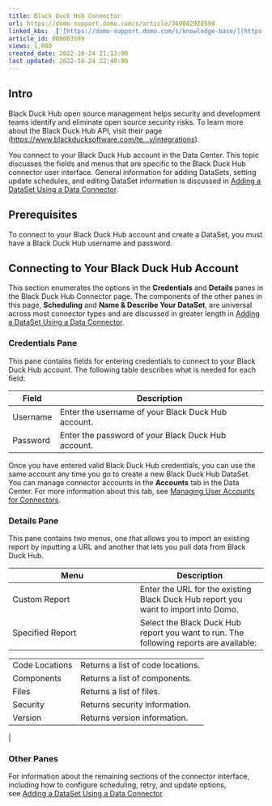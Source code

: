 ```yaml
---
title: Black Duck Hub Connector
url: https://domo-support.domo.com/s/article/360042928594
linked_kbs:  ['[https://domo-support.domo.com/s/knowledge-base/](https://domo-support.domo.com/s/knowledge-base/)', '[https://domo-support.domo.com/s/](https://domo-support.domo.com/s/)', '[https://domo-support.domo.com/s/topic/0TO5w000000ZammGAC](https://domo-support.domo.com/s/topic/0TO5w000000ZammGAC)', '[https://domo-support.domo.com/s/topic/0TO5w000000ZanLGAS](https://domo-support.domo.com/s/topic/0TO5w000000ZanLGAS)', '[https://domo-support.domo.com/s/topic/0TO5w000000ZaoQGAS](https://domo-support.domo.com/s/topic/0TO5w000000ZaoQGAS)', '[https://domo-support.domo.com/s/article/360042926274](https://domo-support.domo.com/s/article/360042926274)', '[https://domo-support.domo.com/s/article/360042926054](https://domo-support.domo.com/s/article/360042926054)', '[https://domo-support.domo.com/s/article/360042928594](https://domo-support.domo.com/s/article/360042928594)', '[https://domo-support.domo.com/s/topic/0TO5w000000ZaoQGAS/api-connectors](https://domo-support.domo.com/s/topic/0TO5w000000ZaoQGAS/api-connectors)', '[https://domo-support.domo.com/s/article/360043429933](https://domo-support.domo.com/s/article/360043429933)', '[https://domo-support.domo.com/s/article/360043429953](https://domo-support.domo.com/s/article/360043429953)', '[https://domo-support.domo.com/s/article/360042925494](https://domo-support.domo.com/s/article/360042925494)', '[https://domo-support.domo.com/s/article/360043429913](https://domo-support.domo.com/s/article/360043429913)', '[https://domo-support.domo.com/s/article/4408174643607](https://domo-support.domo.com/s/article/4408174643607)', '[https://domo-support.domo.com/s/login/](https://domo-support.domo.com/s/login/)']
article_id: 000003599
views: 1,080
created_date: 2022-10-24 21:13:00
last updated: 2022-10-24 22:40:00
---
```




Intro
-----


Black Duck Hub open source management helps security and development teams identify and eliminate open source security risks. To learn more about the Black Duck Hub API, visit their page ([https://www.blackducksoftware.com/te...y/integrations](https://www.blackducksoftware.com/technology/integrations "https://www.blackducksoftware.com/technology/integrations")).


You connect to your Black Duck Hub account in the Data Center. This topic discusses the fields and menus that are specific to the Black Duck Hub connector user interface. General information for adding DataSets, setting update schedules, and editing DataSet information is discussed in [Adding a DataSet Using a Data Connector](/s/article/360042926274 "Adding a DataSet Using a Data Connector").


Prerequisites
-------------


To connect to your Black Duck Hub account and create a DataSet, you must have a Black Duck Hub username and password.


Connecting to Your Black Duck Hub Account
-----------------------------------------


This section enumerates the options in the **Credentials** and **Details** panes in the Black Duck Hub Connector page. The components of the other panes in this page, **Scheduling** and **Name & Describe Your DataSet**, are universal across most connector types and are discussed in greater length in [Adding a DataSet Using a Data Connector](/s/article/360042926274 "Adding a DataSet Using a Data Connector").


### Credentials Pane


This pane contains fields for entering credentials to connect to your Black Duck Hub account. The following table describes what is needed for each field:  




| Field | Description |
| --- | --- |
| Username | Enter the username of your Black Duck Hub account. |
| Password | Enter the password of your Black Duck Hub account. |


Once you have entered valid Black Duck Hub credentials, you can use the same account any time you go to create a new Black Duck Hub DataSet. You can manage connector accounts in the **Accounts** tab in the Data Center. For more information about this tab, see [Managing User Accounts for Connectors](/s/article/360042926054 "Managing User Accounts for Connectors").


### Details Pane


This pane contains two menus, one that allows you to import an existing report by inputting a URL and another that lets you pull data from Black Duck Hub.




| Menu | Description |
| --- | --- |
| Custom Report | Enter the URL for the existing Black Duck Hub report you want to import into Domo. |
| Specified Report | Select the Black Duck Hub report you want to run. The following reports are available:

|  |  |
| --- | --- |
| Code Locations | Returns a list of code locations. |
| Components | Returns a list of components. |
| Files | Returns a list of files. |
| Security | Returns security information. |
| Version | Returns version information. |

 |


### Other Panes


For information about the remaining sections of the connector interface, including how to configure scheduling, retry, and update options, see [Adding a DataSet Using a Data Connector](/s/article/360042926274 "Adding a DataSet Using a Data Connector").

